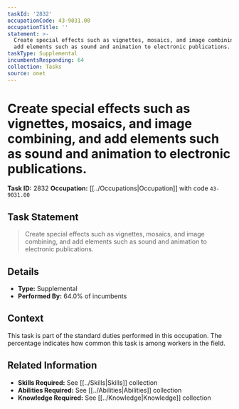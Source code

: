 ```yaml
---
taskId: '2832'
occupationCode: 43-9031.00
occupationTitle: ''
statement: >-
  Create special effects such as vignettes, mosaics, and image combining, and
  add elements such as sound and animation to electronic publications.
taskType: Supplemental
incumbentsResponding: 64
collection: Tasks
source: onet
---
```

# Create special effects such as vignettes, mosaics, and image combining, and add elements such as sound and animation to electronic publications.

**Task ID:** 2832
**Occupation:** [[../Occupations|Occupation]] with code `43-9031.00`

## Task Statement

> Create special effects such as vignettes, mosaics, and image combining, and add elements such as sound and animation to electronic publications.

## Details

- **Type:** Supplemental
- **Performed By:** 64.0% of incumbents

## Context

This task is part of the standard duties performed in this occupation. The percentage indicates how common this task is among workers in the field.

## Related Information

- **Skills Required:** See [[../Skills|Skills]] collection
- **Abilities Required:** See [[../Abilities|Abilities]] collection
- **Knowledge Required:** See [[../Knowledge|Knowledge]] collection
